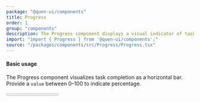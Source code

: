 ```yaml
---
package: "@quen-ui/components"
title: Progress
order: 1
group: "components"
description: The Progress component displays a visual indicator of task completion percentage. Supports customizable colors, size variants, and optional value labels. Ideal for file uploads, form completions, and system processes.
import: "import { Progress } from '@quen-ui/components';"
source: "/packages/components/src/Progress/Progress.tsx"
---
```



#### Basic usage

The Progress component visualizes task completion as a horizontal bar. Provide a `value` between 0–100 to indicate percentage.

<Progress value={65} color="green" />

```tsx
function Demo() {
  return <Progress value={65} color="green" />;
}
```

#### Size variants

Use the `size` prop to adjust bar height. Available sizes: `xs`, `s`, `m`, `l`.

<Flex gap="m" direction="column">
  <Progress size="xs" value={30} />
  <Progress size="s" value={50} />
  <Progress size="m" value={70} />
  <Progress size="l" value={100} />
</Flex>

```tsx
<Flex gap="m" direction="column">
  <Progress size="xs" value={30} />
  <Progress size="s" value={50} />
  <Progress size="m" value={70} />
  <Progress size="l" value={100} />
</Flex>
```

#### With numeric value

The `isShowInfo` prop overlays the percentage text inside the bar. You can also customize the color with predefined tokens.

<Progress value={50} isShowInfo={true} size="l" color="red" />

```tsx
<Progress value={50} isShowInfo={true} size="l" color="red" />
```

#### Custom label

Instead of showing numeric percentage, use the `label` prop to pass any React node. This allows richer content like loaders, icons, or descriptive text.

<Progress
  value={75}
  label={
    <div className="custom-label">
      <span>Processing...</span>
      <Loader size="xs" />
    </div>
  }
/>

```tsx
<Progress
  value={75}
  label={
    <div className="custom-label">
      <span>Processing...</span>
      <Loader size="xs" />
    </div>
  }
/>
```

#### Colors

The `color` prop controls the progress fill. Available tokens:

Each color should be used to communicate intent:

- green → success, completion
- yellow/orange → warnings, partial progress
- red → errors, failed tasks
- violet/grayViolet → neutral or secondary states

```ts
export const COLOR_PROGRESS = [
  "violet",
  "grayViolet",
  "red",
  "yellow",
  "green",
  "orange"
] as const;

export type TProgressColor = (typeof COLOR_PROGRESS)[number];
```

<Flex gap="m" direction="column">
  <Progress color="violet" value={50} />
  <Progress color="grayViolet" value={50} />
  <Progress color="red" value={50} />
  <Progress color="yellow" value={50} />
  <Progress color="green" value={50} />
  <Progress color="orange" value={50} />
</Flex>

```tsx
<Flex gap="m" direction="column">
  <Progress color="violet" value={50} />
  <Progress color="grayViolet" value={50} />
  <Progress color="red" value={50} />
  <Progress color="yellow" value={50} />
  <Progress color="green" value={50} />
  <Progress color="orange" value={50} />
</Flex>
```

#### Best practice

##### When to use

  - Task tracking — Show upload, download, or background job progress.
  - Form submissions — Indicate long-running form validations or multi-step workflows.
  - Content loading — Use when actual progress (0–100%) can be measured.
  - User feedback — Provide reassurance that the system is working, especially for tasks longer than 1s.

##### When not to use

  - Unknown duration — Prefer a `Loader` when progress cannot be quantified.
  - Instant operations — Do not use for actions that complete under 300ms.
  - As decoration — Avoid showing a progress bar when no actual process is running.

##### Additional guidelines

  - Keep labels clear — either numeric (75%) or descriptive (Processing...).
  - Use consistent colors — green for success, red for failure, yellow/orange for caution.
  - Do not animate excessively — animations should aid perception, not distract.
